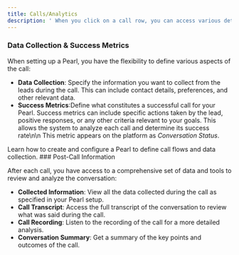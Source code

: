 ```yaml
---
title: Calls/Analytics
description: ' When you click on a call row, you can access various details.At NLPearl.AI we offer robust analytics features to help you gain insights into your conversations. When you create a Pearl, you can define the flow of your interactions, specify the information to be collected about the leads, and set success criteria to evaluate the effectiveness of your calls.'
---
```





### Data Collection & Success Metrics

When setting up a Pearl, you have the flexibility to define various aspects of the call:

- **Data Collection**: Specify the information you want to collect from the leads during the call. This can include contact details, preferences, and other relevant data.
- **Success Metrics**:Define what constitutes a successful call for your Pearl. Success metrics can include specific actions taken by the lead, positive responses, or any other criteria relevant to your goals. This allows the system to analyze each call and determine its success rate\n\n This metric appears on the platform as _Conversation Status_. 

<CardGroup cols={1}>
  <Card
    title="Create Pearl"
    icon="wand-magic"
    href="/docs/create_pearl"
  >
    Learn how to create and configure a Pearl to define call flows and data collection.
  </Card>
</CardGroup>
### Post-Call Information

After each call, you have access to a comprehensive set of data and tools to review and analyze the conversation:

- **Collected Information**: View all the data collected during the call as specified in your Pearl setup.
- **Call Transcript**: Access the full transcript of the conversation to review what was said during the call.
- **Call Recording**: Listen to the recording of the call for a more detailed analysis.
- **Conversation Summary**: Get a summary of the key points and outcomes of the call.

